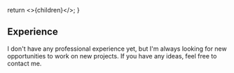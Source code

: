   return <>{children}</>;
}

## Experience

I don't have any professional experience yet, but I'm always looking for new opportunities to work on new projects. If you have any ideas, feel free to contact me.
